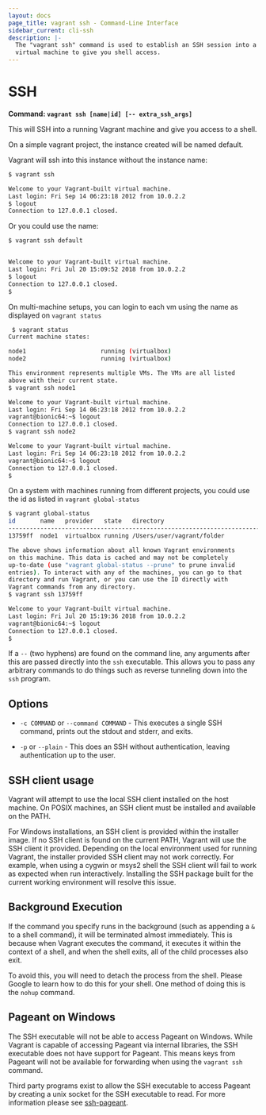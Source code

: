```yaml
---
layout: docs
page_title: vagrant ssh - Command-Line Interface
sidebar_current: cli-ssh
description: |-
  The "vagrant ssh" command is used to establish an SSH session into a running
  virtual machine to give you shell access.
---
```


# SSH

**Command: `vagrant ssh [name|id] [-- extra_ssh_args]`**

This will SSH into a running Vagrant machine and give you access to a shell.

On a simple vagrant project, the instance created will be named default.

Vagrant will ssh into this instance without the instance name:

```bash
$ vagrant ssh

Welcome to your Vagrant-built virtual machine.
Last login: Fri Sep 14 06:23:18 2012 from 10.0.2.2
$ logout
Connection to 127.0.0.1 closed.
```

Or you could use the name:

```bash
$ vagrant ssh default


Welcome to your Vagrant-built virtual machine.
Last login: Fri Jul 20 15:09:52 2018 from 10.0.2.2
$ logout
Connection to 127.0.0.1 closed.
$
```

On multi-machine setups, you can login to each vm using the name as displayed
on `vagrant status`

```bash
 $ vagrant status
Current machine states:

node1                     running (virtualbox)
node2                     running (virtualbox)

This environment represents multiple VMs. The VMs are all listed
above with their current state.
$ vagrant ssh node1

Welcome to your Vagrant-built virtual machine.
Last login: Fri Sep 14 06:23:18 2012 from 10.0.2.2
vagrant@bionic64:~$ logout
Connection to 127.0.0.1 closed.
$ vagrant ssh node2

Welcome to your Vagrant-built virtual machine.
Last login: Fri Sep 14 06:23:18 2012 from 10.0.2.2
vagrant@bionic64:~$ logout
Connection to 127.0.0.1 closed.
$
```

On a system with machines running from different projects, you could use the id
as listed in `vagrant global-status`

```bash
$ vagrant global-status
id       name   provider   state   directory
-----------------------------------------------------------------------
13759ff  node1  virtualbox running /Users/user/vagrant/folder

The above shows information about all known Vagrant environments
on this machine. This data is cached and may not be completely
up-to-date (use "vagrant global-status --prune" to prune invalid
entries). To interact with any of the machines, you can go to that
directory and run Vagrant, or you can use the ID directly with
Vagrant commands from any directory.
$ vagrant ssh 13759ff

Welcome to your Vagrant-built virtual machine.
Last login: Fri Jul 20 15:19:36 2018 from 10.0.2.2
vagrant@bionic64:~$ logout
Connection to 127.0.0.1 closed.
$
```

If a `--` (two hyphens) are found on the command line, any arguments after
this are passed directly into the `ssh` executable. This allows you to pass
any arbitrary commands to do things such as reverse tunneling down into the
`ssh` program.

## Options

- `-c COMMAND` or `--command COMMAND` - This executes a single SSH command, prints
  out the stdout and stderr, and exits.

- `-p` or `--plain` - This does an SSH without authentication, leaving
  authentication up to the user.

## SSH client usage

Vagrant will attempt to use the local SSH client installed on the host machine. On
POSIX machines, an SSH client must be installed and available on the PATH.

For Windows installations, an SSH client is provided within the installer
image. If no SSH client is found on the current PATH, Vagrant will use the
SSH client it provided. Depending on the local environment used for running
Vagrant, the installer provided SSH client may not work correctly. For example,
when using a cygwin or msys2 shell the SSH client will fail to work as expected
when run interactively. Installing the SSH package built for the current working
environment will resolve this issue.

## Background Execution

If the command you specify runs in the background (such as appending a `&` to
a shell command), it will be terminated almost immediately. This is because
when Vagrant executes the command, it executes it within the context of a
shell, and when the shell exits, all of the child processes also exit.

To avoid this, you will need to detach the process from the shell. Please
Google to learn how to do this for your shell. One method of doing this is
the `nohup` command.

## Pageant on Windows

The SSH executable will not be able to access Pageant on Windows. While
Vagrant is capable of accessing Pageant via internal libraries, the
SSH executable does not have support for Pageant. This means keys
from Pageant will not be available for forwarding when using the
`vagrant ssh` command.

Third party programs exist to allow the SSH executable to access Pageant
by creating a unix socket for the SSH executable to read. For more information
please see [ssh-pageant](https://github.com/cuviper/ssh-pageant).
